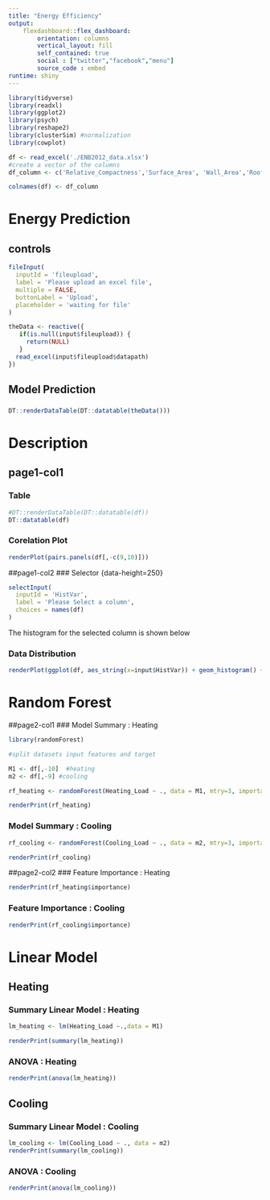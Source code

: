 ```yaml
---
title: "Energy Efficiency"
output: 
    flexdashboard::flex_dashboard:
        orientation: columns
        vertical_layout: fill
        self_contained: true
        social : ["twitter","facebook","menu"]
        source_code : embed
runtime: shiny
---
```



```r
library(tidyverse)
library(readxl)
library(ggplot2)
library(psych)
library(reshape2)
library(clusterSim) #normalization
library(cowplot)


```


```r
df <- read_excel('./ENB2012_data.xlsx')
#create a vector of the columns
df_column <- c('Relative_Compactness','Surface_Area', 'Wall_Area','Roof_Area','Overall_Height','Orientation','Glazing_Area','Glazing_Area_Distribution','Heating_Load','Cooling_Load')

colnames(df) <- df_column

```

# Energy Prediction
## controls {.sidebar}

```r

fileInput(
  inputId = 'fileupload',
  label = 'Please upload an excel file',
  multiple = FALSE,
  buttonLabel = 'Upload',
  placeholder = 'waiting for file'
)


```


```r
theData <- reactive({
   if(is.null(input$fileupload)) {
     return(NULL)
   }
  read_excel(input$fileupload$datapath)
})

```



## Model Prediction
###
```r

DT::renderDataTable(DT::datatable(theData()))

```




# Description
## page1-col1

### Table
```r
#DT::renderDataTable(DT::datatable(df))
DT::datatable(df)
```

### Corelation Plot
```r

renderPlot(pairs.panels(df[,-c(9,10)]))

```




##page1-col2
### Selector {data-height=250}
```r
selectInput(
  inputId = 'HistVar',
  label = 'Please Select a column',
  choices = names(df)
)

```

The histogram for the selected column is shown below

### Data Distribution
```r
renderPlot(ggplot(df, aes_string(x=input$HistVar)) + geom_histogram() + theme_classic())
```


# Random Forest
##page2-col1
### Model Summary : Heating
```r
library(randomForest)

#split datasets input features and target

M1 <- df[,-10]  #heating
m2 <- df[,-9] #cooling
```

```r
rf_heating <- randomForest(Heating_Load ~ ., data = M1, mtry=3, importance = TRUE, na.action = na.omit)

renderPrint(rf_heating)
```



### Model Summary : Cooling
```r
rf_cooling <- randomForest(Cooling_Load ~ ., data = m2, mtry=3, importance = TRUE, na.action = na.omit)

renderPrint(rf_cooling)

```


##page2-col2
### Feature Importance : Heating
```r
renderPrint(rf_heating$importance)

```


### Feature Importance : Cooling

```r
renderPrint(rf_cooling$importance)

```


# Linear Model
## Heating
### Summary Linear Model : Heating
```r
lm_heating <- lm(Heating_Load ~.,data = M1)

renderPrint(summary(lm_heating))

```

### ANOVA : Heating
```r
renderPrint(anova(lm_heating))

```


## Cooling
### Summary Linear Model : Cooling
```r
lm_cooling <- lm(Cooling_Load ~ ., data = m2)
renderPrint(summary(lm_cooling))

```


### ANOVA : Cooling
```r
renderPrint(anova(lm_cooling))
```





